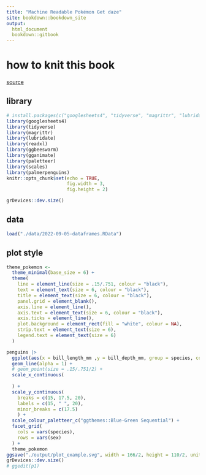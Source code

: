 ```yaml
---
title: "Machine Readable Pokémon Get daze"
site: bookdown::bookdown_site
output: 
  html_document
  bookdown::gitbook
---
```

# how to knit this book

[source](https://gedevan-aleksizde.github.io/rmarkdown-cookbook/bookdown.html)

## library

```r
# install.packages(c("googlesheets4", "tidyverse", "magrittr", "lubridate", "readxl", "ggbeeswarm", "gganimate", "scales"))
library(googlesheets4)
library(tidyverse)
library(magrittr)
library(lubridate)
library(readxl)
library(ggbeeswarm)
library(gganimate)
library(paletteer)
library(scales)
library(palmerpenguins)
knitr::opts_chunk$set(echo = TRUE,
                      fig.width = 3,
                      fig.height = 2)
```
```r
grDevices::dev.size()
```

## data

```r
load("./data/2022-09-05-dataframes.RData")
```

## plot style
```r
theme_pokemon <- 
  theme_minimal(base_size = 6) +
  theme(
    line = element_line(size = .15/.751, colour = "black"),
    text = element_text(size = 6, colour = "black"),
    title = element_text(size = 6, colour = "black"),
    panel.grid = element_blank(),
    axis.line = element_line(),
    axis.text = element_text(size = 6, colour = "black"),
    axis.ticks = element_line(),
    plot.background = element_rect(fill = "white", colour = NA),
    strip.text = element_text(size = 6),
    legend.text = element_text(size = 6)
  )
```

```r
penguins |> 
  ggplot(aes(x = bill_length_mm ,y = bill_depth_mm, group = species, colour = body_mass_g)) +
  geom_line(alpha = 1) +
  # geom_point(size = .15/.751/2) +
  scale_x_continuous(
   
  ) +
  scale_y_continuous(
    breaks = c(15, 17.5, 20),
    labels = c(15, " ", 20),
    minor_breaks = c(17.5)
    ) +
  scale_colour_paletteer_c("ggthemes::Blue-Green Sequential") +
  facet_grid(
    cols = vars(species),
    rows = vars(sex)
  ) + 
  theme_pokemon 
ggsave("./output/plot_example.svg", width = 166/2, height = 110/2, unit = "mm")
grDevices::dev.size()
# ggedit(p1)
```

